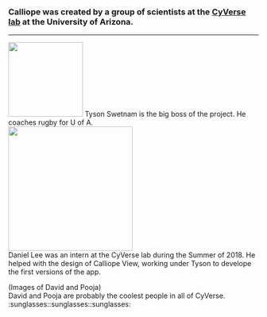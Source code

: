 ### Calliope was created by a group of scientists at the [CyVerse lab](http://www.cyverse.org/) at the University of Arizona.
<hr>

<img src="Img/Tyson.png" width = "150"/>
Tyson Swetnam is the big boss of the project. He coaches rugby for U of A.
<br>
<img src="Img/Daniel.png" width = "250"/>
<br>
Daniel Lee was an intern at the CyVerse lab during the Summer of 2018. He helped with the design of Calliope View, working under Tyson to develope the first versions of the app.
<br>

(Images of David and Pooja)
<br>
David and Pooja are probably the coolest people in all of CyVerse. :sunglasses::sunglasses::sunglasses:
